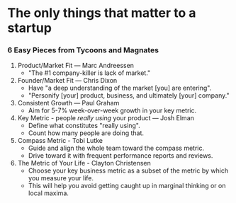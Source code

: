 # The only things that matter to a startup
### 6 Easy Pieces from Tycoons and Magnates
1. Product/Market Fit — Marc Andreessen
    * "The #1 company-killer is lack of market."
2. Founder/Market Fit — Chris Dixon
    * Have "a deep understanding of the market [you] are entering".
    * "Personify [your] product, business, and ultimately [your] company."
3. Consistent Growth — Paul Graham
    * Aim for 5-7% week-over-week growth in your key metric.
4. Key Metric - people *really using* your product — Josh Elman
    * Define what constitutes "really using".
    * Count how many people are doing that.
5. Compass Metric - Tobi Lutke
    * Guide and align the whole team toward the compass metric.
    * Drive toward it with frequent performance reports and reviews.
6. The Metric of Your Life - Clayton Christensen
    * Choose your key business metric as a subset of the metric by which you measure your life.
    * This will help you avoid getting caught up in marginal thinking or on local maxima.